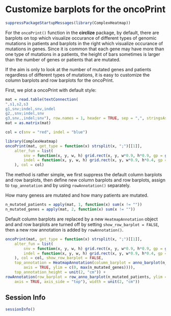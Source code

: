 Customize barplots for the oncoPrint
========================================

```r
suppressPackageStartupMessages(library(ComplexHeatmap))
```

For the `oncoPrint()` function in the **circlize** package, by default, there are barplots
on top which visualize occurance of different types of genomic mutations in patients and 
barplots in the right which visualize occurance of mutations in genes. Since it is common
that each gene may have more than one type of mutations in a patients, the height of bars sometimes
is larger than the number of genes or patients that are mutated.

If the aim is only to look at the number of mutated genes and patients regardless of different
types of mutations, it is easy to customize the column barplots and row barplots for the 
oncoPrint.

First, we plot a oncoPrint with default style:

```r
mat = read.table(textConnection(
",s1,s2,s3
g1,snv;indel,snv,indel
g2,,snv;indel,snv
g3,snv,,indel;snv"), row.names = 1, header = TRUE, sep = ",", stringsAsFactors = FALSE)
mat = as.matrix(mat)

col = c(snv = "red", indel = "blue")

library(ComplexHeatmap)
oncoPrint(mat, get_type = function(x) strsplit(x, ";")[[1]],
    alter_fun = list(
        snv = function(x, y, w, h) grid.rect(x, y, w*0.9, h*0.9, gp = gpar(fill = col["snv"], col = NA)),
        indel = function(x, y, w, h) grid.rect(x, y, w*0.9, h*0.4, gp = gpar(fill = col["indel"], col = NA))
    ), col = col)
```

The method is rather simple, we first suppress the default column barplots and row barplots,
then define new column barplots and row barplots, assign to `top_annotation` and by using
`rowAnnotation()` separately.

How many geness are mutated and how many patients are mutated.

```r
n_mutated_patients = apply(mat, 1, function(x) sum(x != ""))
n_mutated_genes = apply(mat, 2, function(x) sum(x != ""))
```

Default column barplots are replaced by a new `HeatmapAnnotation` object and 
and row barplots are turned off by setting `show_row_barplot = FALSE`, then
a new row annotation is added by `rowAnnotation()`.

```r
oncoPrint(mat, get_type = function(x) strsplit(x, ";")[[1]],
    alter_fun = list(
        snv = function(x, y, w, h) grid.rect(x, y, w*0.9, h*0.9, gp = gpar(fill = col["snv"], col = NA)),
        indel = function(x, y, w, h) grid.rect(x, y, w*0.9, h*0.4, gp = gpar(fill = col["indel"], col = NA))
    ), col = col, show_row_barplot = FALSE, 
    top_annotation = HeatmapAnnotation(column_barplot = anno_barplot(n_mutated_genes, 
    	axis = TRUE, ylim = c(0, max(n_mutated_genes)))),
    top_annotation_height = unit(2, "cm")) +
rowAnnotation(row_barplot = row_anno_barplot(n_mutated_patients, ylim = c(0, max(n_mutated_patients)), 
	axis = TRUE, axis_side = "top"), width = unit(2, "cm"))
```

## Session Info

```r
sessionInfo()
```
